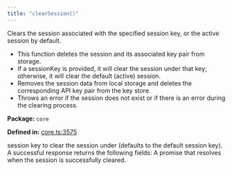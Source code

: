 ```yaml
---
title: "clearSession()"
---
```



<H3Bordered text="Overview" />

Clears the session associated with the specified session key, or the active session by default.

<ul>
  <li>This function deletes the session and its associated key pair from storage.</li>
  <li>If a sessionKey is provided, it will clear the session under that key; otherwise, it will clear the default (active) session.</li>
  <li>Removes the session data from local storage and deletes the corresponding API key pair from the key store.</li>
  <li>Throws an error if the session does not exist or if there is an error during the clearing process.</li>
</ul>

<p><strong>Package:</strong> <code>core</code></p>

<p><strong>Defined in:</strong> <a href="https://github.com/tkhq/sdk/blob/main/packages/core/src/__clients__/core.ts#L3575">core.ts:3575</a></p>

<H3Bordered text="Parameters" />

<ParamField body="params" type='object' required={false} path="params" >
  <Expandable title="params details">
    <NestedParam parentKey="params" childKey="sessionKey" type='string' required={false}>
session key to clear the session under (defaults to the default session key).
</NestedParam>
  </Expandable>
</ParamField>

<H3Bordered text="Response" />
A successful response returns the following fields:

<ResponseField name="returns" type="void" required={true} >
  A promise that resolves when the session is successfully cleared.
</ResponseField>
